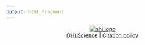 ```yaml
---
output: html_fragment
---
```

<p align = "center">
[![ohi logo](ohi_banner.png)](http://ohi-science.org)
<br>
[OHI Science](http://ohi-science.org) |
[Citation policy](https://github.com/OHI-Science/ohiprep/releases)
</p>
